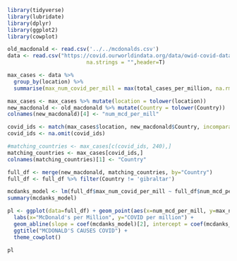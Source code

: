 

```r
library(tidyverse)
library(lubridate)
library(dplyr)
library(ggplot2)
library(cowplot)

old_macdonald <- read.csv('../../mcdonalds.csv')
data <- read.csv("https://covid.ourworldindata.org/data/owid-covid-data.csv",
                         na.strings = "",header=T)

max_cases <- data %>% 
  group_by(location) %>%
  summarise(max_num_covid_per_mill = max(total_cases_per_million, na.rm = TRUE))

max_cases <- max_cases %>% mutate(location = tolower(location))
new_macdonald <- old_macdonald %>% mutate(Country = tolower(Country))
colnames(new_macdonald)[4] <- "num_mcd_per_mill"

covid_ids <- match(max_cases$location, new_macdonald$Country, incomparables = NULL)
covid_ids <- na.omit(covid_ids)

#matching_countries <- max_cases[c(covid_ids, 240),]
matching_countries <- max_cases[covid_ids,]
colnames(matching_countries)[1] <- "Country"

full_df <- merge(new_macdonald, matching_countries, by="Country")
full_df <- full_df %>% filter(Country != 'gibraltar')

mcdanks_model <- lm(full_df$max_num_covid_per_mill ~ full_df$num_mcd_per_mill)
summary(mcdanks_model)

pl <- ggplot(data=full_df) + geom_point(aes(x=num_mcd_per_mill, y=max_num_covid_per_mill)) +
  labs(x="McDonald's per Million", y="COVID per million") + 
  geom_abline(slope = coef(mcdanks_model)[2], intercept = coef(mcdanks_model)[1]) +
  ggtitle("MCDONALD'S CAUSES COVID") + 
  theme_cowplot() 
  
pl
```
